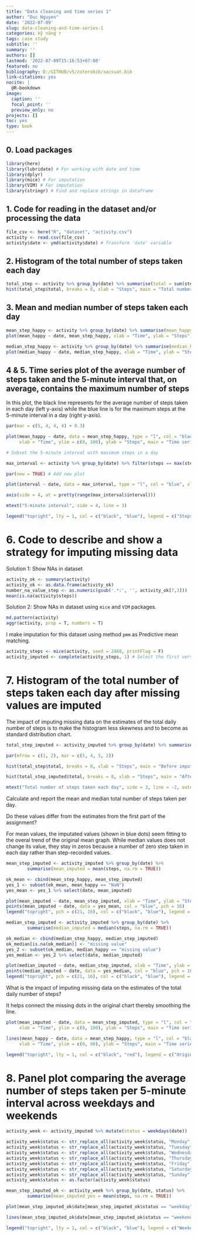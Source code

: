 ```yaml
---
title: "Data cleaning and time series 1"
author: "Duc Nguyen"
date: '2022-07-09'
slug: data-cleaning-and-time-series-1
categories: kỹ năng r
tags: case study
subtitle: ''
summary: ''
authors: []
lastmod: '2022-07-09T15:16:53+07:00'
featured: no
bibliography: D:/GITHUB/v5/zoterobib/xacsuat.bib
link-citations: yes
nocite: |
  @R-bookdown
image:
  caption: ''
  focal_point: ''
  preview_only: no
projects: []
toc: yes
type: book
---
```


## 0. Load packages

```r
library(here)
library(lubridate) # For working with date and time
library(dplyr)
library(mice) # For imputation
library(VIM) # For imputation
library(stringr) # Find and replace strings in dataframe
```

## 1. Code for reading in the dataset and/or processing the data

```r
file_csv <- here("R", "dataset", "activity.csv") 
activity <- read.csv(file_csv)
activity$date <- ymd(activity$date) # Transform 'date' variable
```

## 2. Histogram of the total number of steps taken each day

```r
total_step <- activity %>% group_by(date) %>% summarise(total = sum(steps, na.rm = TRUE))
hist(total_step$total, breaks = 8, xlab = "Steps", main = "Total number of steps taken each day")
```

## 3. Mean and median number of steps taken each day

```r
mean_step_happy <- activity %>% group_by(date) %>% summarise(mean_happy = mean(steps, na.rm = TRUE))
plot(mean_happy ~ date, mean_step_happy, xlab = "Time", ylab = "Steps", main = "Mean number of steps taken each day")
```

```r
median_step_happy <- activity %>% group_by(date) %>% summarise(median_happy = median(steps, na.rm = TRUE))
plot(median_happy ~ date, median_step_happy, xlab = "Time", ylab = "Steps", main = "Median number of steps taken each day")
```

## 4 & 5. Time series plot of the average number of steps taken and the 5-minute interval that, on average, contains the maximum number of steps

In this plot, the black line represents for the average number of steps taken in each day (left y-axis) while the blue line is for the maximum steps at the 5-minute interval in a day (right y-axis).

```r
par(mar = c(5, 4, 4, 4) + 0.3)

plot(mean_happy ~ date, data = mean_step_happy, type = "l", col = "black", 
     xlab = "Time", ylim = c(0, 100), ylab = "Steps", main = "Time series of average number of steps taken")

# Subset the 5-minute interval with maximum steps in a day

max_interval <- activity %>% group_by(date) %>% filter(steps == max(steps))

par(new = TRUE) # Add new plot

plot(interval ~ date, data = max_interval, type = "l", col = "blue", xlab = "", ylab = "", ylim = c(0,2500), axes = FALSE)

axis(side = 4, at = pretty(range(max_interval$interval)))  

mtext("5-minute interval", side = 4, line = 3) 

legend("topright", lty = 1, col = c("black", "blue"), legend = c("Steps", "5-minute interval"), cex = 0.7, bg = "transparent")
```

# 6. Code to describe and show a strategy for imputing missing data

Solution 1: Show NAs in dataset

```r
activity_ok <- summary(activity)
activity_ok <- as.data.frame(activity_ok)
number_na_value_step <- as.numeric(gsub('.*:', '', activity_ok[7,3]))
mean(is.na(activity$steps))
```

Solution 2: Show NAs in dataset using `mice` and `VIM` packages.

```r
md.pattern(activity)
aggr(activity, prop = T, numbers = T)
```

I make imputation for this dataset using method `pmm` as Predictive mean matching.

```r
activity_steps <- mice(activity, seed = 2468, printFlag = F)
activity_imputed <- complete(activity_steps, 1) # Select the first version of imputation dataset
```

# 7. Histogram of the total number of steps taken each day after missing values are imputed

The impact of imputing missing data on the estimates of the total daily number of steps is to make the histogram less skewness and to become as standard distribution chart.

```r
total_step_imputed <- activity_imputed %>% group_by(date) %>% summarise(total = sum(steps, na.rm = TRUE))

par(mfrow = c(1, 2), mar = c(5, 4, 5, 2))

hist(total_step$total, breaks = 8, xlab = "Steps", main = "Before imputation", cex.main = 0.8)

hist(total_step_imputed$total, breaks = 8, xlab = "Steps", main = "After imputation", cex.main = 0.8)

mtext("Total number of steps taken each day", side = 3, line = -2, outer = TRUE)
```

Calculate and report the mean and median total number of steps taken per day. 

Do these values differ from the estimates from the first part of the assignment?

For mean values, the imputated values (shown in blue dots) seem fitting to the overal trend of the original mean graph. While median values does not change its value, they stay in zeros because a number of zero step taken in each day rather than step-recorded values.

```r
mean_step_imputed <- activity_imputed %>% group_by(date) %>% 
        summarise(mean_imputed = mean(steps, na.rm = TRUE))

ok_mean <- cbind(mean_step_happy, mean_step_imputed)
yes_1 <- subset(ok_mean, mean_happy == "NaN")
yes_mean <- yes_1 %>% select(date, mean_imputed)

plot(mean_imputed ~ date, mean_step_imputed, xlab = "Time", ylab = "Steps", main = "Mean number of steps taken each day", ylim = c(0, 110))
points(mean_imputed ~ date, data = yes_mean, col = "blue", pch = 16)
legend("topright", pch = c(21, 16), col = c("black", "blue"), legend = c("Original", "Imputation"), cex = 0.8, bg = "transparent")

```

```r
median_step_imputed <- activity_imputed %>% group_by(date) %>% 
        summarise(median_imputed = median(steps, na.rm = TRUE))

ok_median <- cbind(median_step_happy, median_step_imputed)
ok_median[is.na(ok_median)] <- "missing value"
yes_2 <- subset(ok_median, median_happy == "missing value")
yes_median <- yes_2 %>% select(date, median_imputed)

plot(median_imputed ~ date, median_step_imputed, xlab = "Time", ylab = "Steps", main = "Median number of steps taken each day")
points(median_imputed ~ date, data = yes_median, col = "blue", pch = 16)
legend("topright", pch = c(21, 16), col = c("black", "blue"), legend = c("Original", "Imputation"), cex = 0.8, bg = "transparent")
```

What is the impact of imputing missing data on the estimates of the total daily number of steps?

It helps connect the missing dots in the original chart thereby smoothing the line.

```r

plot(mean_imputed ~ date, data = mean_step_imputed, type = "l", col = "red", 
     xlab = "Time", ylim = c(0, 100), ylab = "Steps", main = "Time series of average number of steps taken")

lines(mean_happy ~ date, data = mean_step_happy, type = "l", col = "black", 
     xlab = "Time", ylim = c(0, 90), ylab = "Steps", main = "Time series of average number of steps taken")

legend("topright", lty = 1, col = c("black", "red"), legend = c("Original", "Imputation"), cex = 1, bg = "transparent")
```

# 8. Panel plot comparing the average number of steps taken per 5-minute interval across weekdays and weekends

```r
activity_week <- activity_imputed %>% mutate(status = weekdays(date))

activity_week$status <- str_replace_all(activity_week$status, "Monday", "weekday") 
activity_week$status <- str_replace_all(activity_week$status, "Tuesday", "weekday")
activity_week$status <- str_replace_all(activity_week$status, "Wednesday", "weekday")
activity_week$status <- str_replace_all(activity_week$status, "Thursday", "weekday")
activity_week$status <- str_replace_all(activity_week$status, "Friday", "weekday")
activity_week$status <- str_replace_all(activity_week$status, "Saturday", "weekend")
activity_week$status <- str_replace_all(activity_week$status, "Sunday", "weekend")
activity_week$status <- as.factor(activity_week$status)

mean_step_imputed_ok <- activity_week %>% group_by(date, status) %>% 
        summarise(mean_imputed_yes = mean(steps, na.rm = TRUE))

plot(mean_step_imputed_ok$date[mean_step_imputed_ok$status == "weekday"], mean_step_imputed_ok$mean_imputed_yes[mean_step_imputed_ok$status == "weekday"], type = "l", col = "black", xlab = "Time", ylab = "Steps", main = "Comparing the average number of steps across days", ylim = c(0, 100))

lines(mean_step_imputed_ok$date[mean_step_imputed_ok$status == "weekend"], mean_step_imputed_ok$mean_imputed_yes[mean_step_imputed_ok$status == "weekend"], col = "blue", type= "l")

legend("topright", lty = 1, col = c("black", "blue"), legend = c("Weekday", "Weekend"), cex = 0.8, bg = "transparent")

```